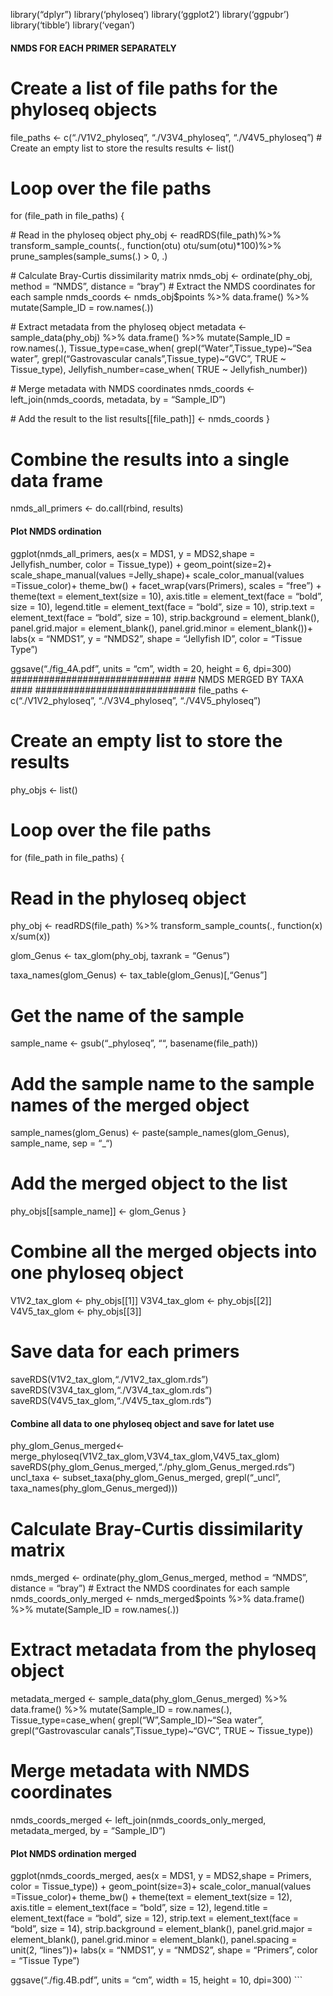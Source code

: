 library("dplyr")
library('phyloseq')
library('ggplot2')
library('ggpubr')
library('tibble')
library('vegan')

#########################################
#### NMDS FOR EACH PRIMER SEPARATELY ####
#########################################
# Create a list of file paths for the phyloseq objects
file_paths <- c("./V1V2_phyloseq", "./V3V4_phyloseq", "./V4V5_phyloseq")
# Create an empty list to store the results
results <- list()

# Loop over the file paths
for (file_path in file_paths) {
  
  # Read in the phyloseq object
  phy_obj <- readRDS(file_path)%>%
             transform_sample_counts(., function(otu) otu/sum(otu)*100)%>%
             prune_samples(sample_sums(.) > 0, .)
  
  # Calculate Bray-Curtis dissimilarity matrix
  nmds_obj <- ordinate(phy_obj, method = "NMDS", distance = "bray")
  # Extract the NMDS coordinates for each sample
  nmds_coords <- nmds_obj$points %>%
    data.frame() %>%
    mutate(Sample_ID = row.names(.))
  
  # Extract metadata from the phyloseq object
  metadata <- sample_data(phy_obj) %>%
    data.frame() %>%
    mutate(Sample_ID = row.names(.),
           Tissue_type=case_when(
                               grepl("Water",Tissue_type)~"Sea water",
                               grepl("Gastrovascular canals",Tissue_type)~"GVC", 
                   TRUE ~ Tissue_type),
           Jellyfish_number=case_when(
                   TRUE ~ Jellyfish_number))
  
  # Merge metadata with NMDS coordinates
  nmds_coords <- left_join(nmds_coords, metadata, by = "Sample_ID")
  
  # Add the result to the list
  results[[file_path]] <- nmds_coords
}

# Combine the results into a single data frame
nmds_all_primers <- do.call(rbind, results)

#### Plot NMDS ordination ####
ggplot(nmds_all_primers, aes(x = MDS1, y = MDS2,shape = Jellyfish_number, color = Tissue_type)) +
 geom_point(size=2)+ 
scale_shape_manual(values =Jelly_shape)+
scale_color_manual(values =Tissue_color)+
  theme_bw() +
    facet_wrap(vars(Primers), scales = "free") +
  theme(text = element_text(size = 10), 
        axis.title = element_text(face = "bold", size = 10),
        legend.title = element_text(face = "bold", size = 10),
        strip.text = element_text(face = "bold", size = 10),
        strip.background = element_blank(),
        panel.grid.major = element_blank(), 
        panel.grid.minor = element_blank())+
  labs(x = "NMDS1", y = "NMDS2", 
       shape = "Jellyfish ID", color = "Tissue Type")
 
ggsave("./fig_4A.pdf",
       units = "cm", 
       width = 20, 
       height = 6,
       dpi=300)
#############################
#### NMDS MERGED BY TAXA ####
#############################
file_paths <- c("./V1V2_phyloseq", "./V3V4_phyloseq", "./V4V5_phyloseq")

# Create an empty list to store the results
phy_objs <- list()

# Loop over the file paths
for (file_path in file_paths) {
  
# Read in the phyloseq object
 phy_obj <- readRDS(file_path) %>%
  transform_sample_counts(., function(x) x/sum(x))
 
  glom_Genus <- tax_glom(phy_obj, taxrank = "Genus")

  taxa_names(glom_Genus) <- tax_table(glom_Genus)[,"Genus"]
  
# Get the name of the sample
  sample_name <- gsub("_phyloseq", "", basename(file_path))
  
# Add the sample name to the sample names of the merged object
  sample_names(glom_Genus) <- paste(sample_names(glom_Genus), sample_name, sep = "_")
  
# Add the merged object to the list
  phy_objs[[sample_name]] <- glom_Genus
}

# Combine all the merged objects into one phyloseq object
V1V2_tax_glom <- phy_objs[[1]]
V3V4_tax_glom <- phy_objs[[2]]
V4V5_tax_glom <- phy_objs[[3]]

# Save data for each primers 
saveRDS(V1V2_tax_glom,"./V1V2_tax_glom.rds")
saveRDS(V3V4_tax_glom,"./V3V4_tax_glom.rds")
saveRDS(V4V5_tax_glom,"./V4V5_tax_glom.rds")

#### Combine all data to one phyloseq object and save for latet use ####
phy_glom_Genus_merged<-merge_phyloseq(V1V2_tax_glom,V3V4_tax_glom,V4V5_tax_glom)
saveRDS(phy_glom_Genus_merged,"./phy_glom_Genus_merged.rds")
uncl_taxa <- subset_taxa(phy_glom_Genus_merged, grepl("_uncl", taxa_names(phy_glom_Genus_merged)))

# Calculate Bray-Curtis dissimilarity matrix
  nmds_merged <- ordinate(phy_glom_Genus_merged, method = "NMDS", distance = "bray")
# Extract the NMDS coordinates for each sample
  nmds_coords_only_merged <- nmds_merged$points %>%
    data.frame() %>%
    mutate(Sample_ID = row.names(.))
  
# Extract metadata from the phyloseq object
  metadata_merged <- sample_data(phy_glom_Genus_merged) %>%
    data.frame() %>%
    mutate(Sample_ID = row.names(.),
           Tissue_type=case_when(
                               grepl("W",Sample_ID)~"Sea water",
                               grepl("Gastrovascular canals",Tissue_type)~"GVC", 
                   TRUE ~ Tissue_type))
  
# Merge metadata with NMDS coordinates
nmds_coords_merged <- left_join(nmds_coords_only_merged, metadata_merged, by = "Sample_ID")

#### Plot NMDS ordination merged ####
ggplot(nmds_coords_merged, aes(x = MDS1, y = MDS2,shape = Primers, color = Tissue_type)) +
 geom_point(size=3)+ 
scale_color_manual(values =Tissue_color)+
  theme_bw() +
  theme(text = element_text(size = 12), 
        axis.title = element_text(face = "bold", size = 12),
        legend.title = element_text(face = "bold", size = 12),
        strip.text = element_text(face = "bold", size = 14),
        strip.background = element_blank(),
        panel.grid.major = element_blank(), 
        panel.grid.minor = element_blank(),
        panel.spacing = unit(2, "lines"))+
  labs(x = "NMDS1", y = "NMDS2", 
       shape = "Primers", color = "Tissue Type")
 
ggsave("./fig.4B.pdf",
       units = "cm", 
       width = 15, 
       height = 10,
       dpi=300)
```

